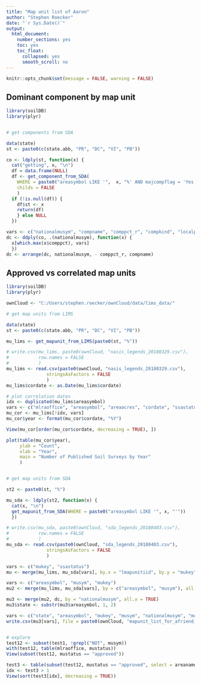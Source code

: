 ---
title: "Map unit list of Aaron"
author: "Stephen Roecker"
date: "`r Sys.Date()`"
output: 
  html_document: 
    number_sections: yes
    toc: yes
    toc_float:
      collapsed: yes
      smooth_scroll: no
---

```{r setup, echo = FALSE}
knitr::opts_chunk$set(message = FALSE, warning = FALSE)
```


## Dominant component by map unit

```{r majcomp}

library(soilDB)
library(plyr)


# get components from SDA

data(state)
st <- paste0(c(state.abb, "PR", "DC", "VI", "PB"))

co <- ldply(st, function(x) {
  cat("getting", x, "\n")
  df = data.frame(NULL)
  df <- get_component_from_SDA(
    WHERE = paste0("areasymbol LIKE '",  x, "%' AND majcompflag = 'Yes'"), 
    childs = FALSE
    )
  if (!is.null(df)) {
    df$st <- x
    return(df) 
    } else NULL
  })

vars <- c("nationalmusym", "compname", "comppct_r", "compkind", "localphase", "drainagecl")
dc <- ddply(co, .(nationalmusym), function(x) {
  x[which.max(x$comppct), vars]
  })
dc <- arrange(dc, nationalmusym, - comppct_r, compname)

```


## Approved vs correlated map units

```{r mapunits}

library(soilDB)
library(plyr)

ownCloud <- "C:/Users/stephen.roecker/ownCloud/data/lims_data/"

# get map units from LIMS

data(state)
st <- paste0(c(state.abb, "PR", "DC", "VI", "PB"))

mu_lims <- get_mapunit_from_LIMS(paste0(st, "%"))

# write.csv(mu_lims, paste0(ownCloud, "nasis_legends_20180329.csv"), 
#           row.names = FALSE
#           )
mu_lims <- read.csv(paste0(ownCloud, "nasis_legends_20180329.csv"),
               stringsAsFactors = FALSE
               )
mu_lims$cordate <- as.Date(mu_lims$cordate)

# plot correlation dates
idx <- duplicated(mu_lims$areasymbol)
vars <- c("mlraoffice", "areasymbol", "areaacres", "cordate", "ssastatus", "projectscale")
mu_cor <- mu_lims[!idx, vars]
mu_cor$year <- format(mu_cor$cordate, "%Y")

View(mu_cor[order(mu_cor$cordate, decreasing = TRUE), ])

plot(table(mu_cor$year), 
     ylab = "Count", 
     xlab = "Year",
     main = "Number of Published Soil Surveys by Year"
     )


# get map units from SDA

st2 <- paste0(st, "%")

mu_sda <- ldply(st2, function(x) {
  cat(x, "\n") 
  get_mapunit_from_SDA(WHERE = paste0("areasymbol LIKE '", x, "'"))
  })

# write.csv(mu_sda, paste0(ownCloud, "sda_legends_20180403.csv"),
#           row.names = FALSE
#           )
mu_sda <- read.csv(paste0(ownCloud, "sda_legends_20180403.csv"),
               stringsAsFactors = FALSE
               )

vars <- c("mukey", "ssastatus")
mu <- merge(mu_lims, mu_sda[vars], by.x = "lmapunitiid", by.y = "mukey", all.y = TRUE)

vars <- c("areasymbol", "musym", "mukey")
mu2 <- merge(mu_lims, mu_sda[vars], by = c("areasymbol", "musym"), all.y = TRUE)

mu3 <- merge(mu2, dc, by = "nationalmusym", all.x = TRUE)
mu3$state <- substr(mu3$areasymbol, 1, 2)

vars <- c("state", "areasymbol", "mukey", "musym", "nationalmusym", "muname", "mukind", "mustatus", "muacres", "compname", "compkind")
write.csv(mu3[vars], file = paste0(ownCloud, "mapunit_list_for_afriend_20180403.csv"), row.names = FALSE)


# explore
test12 <- subset(test1, !grepl("NOT", musym))
with(test12, table(mlraoffice, mustatus))
View(subset(test12, mustatus == "approved"))

test3 <- table(subset(test12, mustatus == "approved", select = areaname)$areaname)
idx <- test3 > 1
View(sort(test3[idx], decreasing = TRUE))

```
